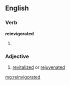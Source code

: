==English==

===Verb===
'''reinvigorated'''

# {{past of|[[reinvigorate]]}}

===Adjective===
{{en-adj}}

# [[revitalized]] or [[rejuvenated]]

[[mg:reinvigorated]]